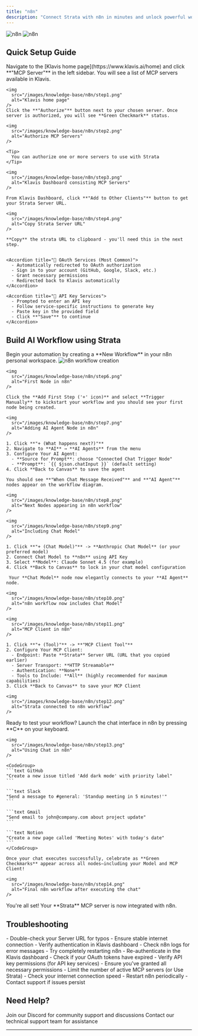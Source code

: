 ```yaml
---
title: "n8n"
description: "Connect Strata with n8n in minutes and unlock powerful workflow automation"
---
```

<img
  className="block dark:hidden"
  src="/images/knowledge-base/n8n/n8n.png"
  alt="n8n"
/>
<img
  className="hidden dark:block"
  src="/images/knowledge-base/n8n/n8n.png"
  alt="n8n"
/>

## Quick Setup Guide

<Steps>
  <Step title="Authorize MCP Servers to Use with Strata">
    Navigate to the [Klavis home page](https://www.klavis.ai/home) and click **"MCP Server"** in the left sidebar. You will see a list of MCP servers available in Klavis.

    <img
      src="/images/knowledge-base/n8n/step1.png"
      alt="Klavis home page"
    />    
    Click the **"Authorize"** button next to your chosen server. Once server is authorized, you will see **Green Checkmark** status.

    <img
      src="/images/knowledge-base/n8n/step2.png"
      alt="Authorize MCP Servers"
    />

    <Tip>
      You can authorize one or more servers to use with Strata
    </Tip>

  </Step>

  <Step title="Get Strata Server URL">

    <img
      src="/images/knowledge-base/n8n/step3.png"
      alt="Klavis Dashboard consisting MCP Servers"
    />

    From Klavis Dashboard, click **"Add to Other Clients"** button to get your Strata Server URL.
  
    <img
      src="/images/knowledge-base/n8n/step4.png"
      alt="Copy Strata Server URL"
    />

    **Copy** the strata URL to clipboard - you'll need this in the next step.


    <Accordion title="🔐 OAuth Services (Most Common)">
      - Automatically redirected to OAuth authorization
      - Sign in to your account (GitHub, Google, Slack, etc.)
      - Grant necessary permissions
      - Redirected back to Klavis automatically
    </Accordion>
    
    <Accordion title="🔑 API Key Services">
      - Prompted to enter an API key
      - Follow service-specific instructions to generate key
      - Paste key in the provided field
      - Click **"Save"** to continue
    </Accordion>
  </Step>
</Steps>

## Build AI Workflow using Strata

<Steps>
  <Step title="Launch Your First n8n Workflow">
    Begin your automation by creating a **New Workflow** in your n8n personal workspace.
    <img
      src="/images/knowledge-base/n8n/step5.png"
      alt="n8n workflow creation"
    />
    
  </Step>
  <Step title="Set Up Your Trigger Node">

    <img
      src="/images/knowledge-base/n8n/step6.png"
      alt="First Node in n8n"
    />

    Click the **Add First Step ('+' icon)** and select **Trigger Manually** to kickstart your workflow and you should see your first node being created.
  </Step>
  <Step title="Integrate Your AI Agent">

    <img
      src="/images/knowledge-base/n8n/step7.png"
      alt="Adding AI Agent Node in n8n"
    />

    1. Click **"+ (What happens next?)"**
    2. Navigate to **AI** → **AI Agents** from the menu
    3. Configure Your AI Agent:
      - **Source for Prompt**: choose "Connected Chat Trigger Node"
      - **Prompt**: `{{ $json.chatInput }}` (default setting)
    4. Click **Back to Canvas** to save the agent

    You should see **"When Chat Message Received"** and **"AI Agent"** nodes appear on the workflow diagram.

    <img
      src="/images/knowledge-base/n8n/step8.png"
      alt="Next Nodes appearing in n8n workflow"
    />
  </Step>

  <Step title="Add Chat Model to your AI Agent">

    <img
      src="/images/knowledge-base/n8n/step9.png"
      alt="Including Chat Model"
    />

    1. Click **"+ (Chat Model)"** -> **Anthropic Chat Model** (or your preferred model)
    2. Connect Chat Model to **n8n** using API Key
    3. Select **Model**: Claude Sonnet 4.5 (for example)
    4. Click **Back to Canvas** to lock in your chat model configuration

     Your **Chat Model** node now elegantly connects to your **AI Agent** node.

    <img
      src="/images/knowledge-base/n8n/step10.png"
      alt="n8n workflow now includes Chat Model"
    />
  </Step>

  <Step title="Connect Strata Server to your AI Agent">

    <img
      src="/images/knowledge-base/n8n/step11.png"
      alt="MCP Client in n8n"
    />

    1. Click **"+ (Tool)"** -> **"MCP Client Tool"**
    2. Configure Your MCP Client:
      - Endpoint: Paste **Strata** Server URL (URL that you copied earlier)
      - Server Transport: **HTTP Streamable**
      - Authentication: **None**
      - Tools to Include: **All** (highly recommended for maximum capabilities)
    3. Click **Back to Canvas** to save your MCP Client

    <img
      src="/images/knowledge-base/n8n/step12.png"
      alt="Strata connected to n8n workflow"
    />

  </Step>

  <Step title="Start Using Strata Server in n8n workflow">
    Ready to test your workflow? Launch the chat interface in n8n by pressing **C** on your keyboard.

    <img
      src="/images/knowledge-base/n8n/step13.png"
      alt="Using Chat in n8n"
    />

    <CodeGroup>
    ```text GitHub
    "Create a new issue titled 'Add dark mode' with priority label"
    ```
    
    ```text Slack
    "Send a message to #general: 'Standup meeting in 5 minutes!'"
    ```
    
    ```text Gmail
    "Send email to john@company.com about project update"
    ```
    
    ```text Notion
    "Create a new page called 'Meeting Notes' with today's date"
    ```
    </CodeGroup>

    Once your chat executes successfully, celebrate as **Green Checkmarks** appear across all nodes—including your Model and MCP Client!

    <img
      src="/images/knowledge-base/n8n/step14.png"
      alt="Final n8n workflow after executing the chat"
    />
  </Step>

  <Step title="Happy Building! 🎉">
    You're all set! Your **Strata** MCP server is now integrated with n8n.
  </Step>
</Steps>

## Troubleshooting

<AccordionGroup>
  <Accordion title="🔧 Tools Not Appearing">
    - Double-check your Server URL for typos
    - Ensure stable internet connection
    - Verify authentication in Klavis dashboard
    - Check n8n logs for error messages
    - Try completely restarting n8n
  </Accordion>
  
  <Accordion title="🔐 Authentication Issues">
    - Re-authenticate in the Klavis dashboard
    - Check if your OAuth tokens have expired
    - Verify API key permissions (for API key services)
    - Ensure you've granted all necessary permissions
  </Accordion>
  
  <Accordion title="⚡ Performance Issues">
    - Limit the number of active MCP servers (or Use Strata)
    - Check your internet connection speed
    - Restart n8n periodically
    - Contact support if issues persist
  </Accordion>
</AccordionGroup>

## Need Help?

<CardGroup cols={2}>
  <Card title="Community" icon="discord">
    Join our Discord for community support and discussions
  </Card>
  <Card title="Support" icon="headphones">
    Contact our technical support team for assistance
  </Card>
</CardGroup>

---
